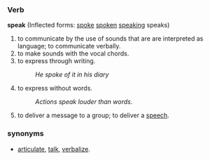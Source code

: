 ===Verb===
'''speak''' (Inflected forms: [[spoke]] [[spoken]] [[speaking]] speaks)
#to communicate by the use of sounds that are are interpreted as language; to communicate verbally.
#to make sounds with the vocal chords.
#to express through writing.
#:''He spoke of it in his diary''
#to express without words.
#:''Actions speak louder than words''.
#to deliver a message to a group; to deliver a [[speech]].

===synonyms===
*[[articulate]], [[talk]], [[verbalize]].